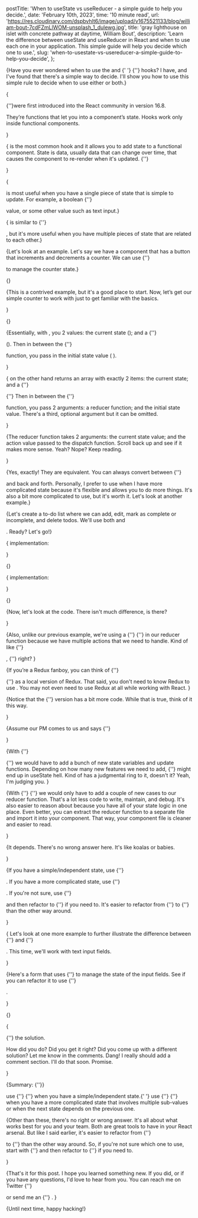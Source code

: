   postTitle:
    'When to useState vs useReducer - a simple guide to help you decide.',
  date: 'February 10th, 2023',
  time: '10 minute read',
  url: 'https://res.cloudinary.com/dspbvhlt6/image/upload/v1675521133/blog/william-bout-7cdFZmLlWOM-unsplash_1_dulewg.jpg',
  title:
    'gray lighthouse on islet with concrete pathway at daytime, William Bout',
  description:
    'Learn the difference between useState and useReducer in React and when to use each one in your application. This simple guide will help you decide which one to use.',
  slug: 'when-to-usestate-vs-usereducer-a-simple-guide-to-help-you-decide',
};

{<Text>Have you ever wondered when to use the <QuoteText quote="useState"/> and
{' '}<QuoteText quote="useReducer"/> {''} hooks? I have, and I've found that
there's a simple way to decide. I'll show you how to use this simple rule to
decide when to use either or both.</Text>}

{<Text>

<ExternalUrl
  text="Hooks"
  href="https://reactjs.org/docs/hooks-overview.html#but-what-is-a-hook"
/> {''}were first introduced into the React community in version 16.8.

They’re functions that let you <BoldText text='“hook”'/> into a component’s
state. Hooks work only inside functional components.

</Text>}

{<Text><QuoteText quote="useState"/> is the most common hook and it allows you
to add state to a functional component. State is data, usually data that can
change over time, that causes the component to re-render when it's updated. {''}

</Text>}

{<Text>

<QuoteText quote="useState" /> is most useful when you have a single piece of state
that is simple to update. For example, a boolean {''}

<QuoteText quote="isOpen"/> value, or some other <ExternalUrl
  text="primitive"
  href="https://developer.mozilla.org/en-US/docs/Glossary/Primitive"
/>  value such as text
input.</Text>}

{<Text><QuoteText quote="useReducer"/> is similar to {''}

<QuoteText quote="useState"/>, but it's more useful when you have multiple
pieces of state that are related to each other.</Text>}

{<Text>Let's look at an example. Let's say we have a component that has a button
that increments and decrements a counter. We can use {''}

<QuoteText quote="useState"/> to manage the counter state.</Text>}

{<Codesandbox src="https://codesandbox.io/embed/weathered-currying-vncl4b?fontsize=14&hidenavigation=1&theme=dark&codemirror=1&module=/src/App.jsx" />}

{<Text>This is a contrived example, but it's a good place to start. Now, let’s
get our simple counter to work with <QuoteText quote="useReducer"/> just to get
familiar with the basics.

</Text>}

{<Codesandbox src="https://codesandbox.io/embed/aged-microservice-eqyp97?fontsize=14&hidenavigation=1&theme=dark&codemirror=1&module=/src/App.jsx" />}

{<Text>Essentially, with <QuoteText quote="useState"/>, you <ExternalUrl
  text="destructure"
  href="https://developer.mozilla.org/en-US/docs/Web/JavaScript/Reference/Operators/Destructuring_assignment"
/> 2 values: the current state (<ItalicizedText text='count' />); and a {''}

<ExternalUrl
  text="set/update function"
  href="https://beta.reactjs.org/reference/react/useState#setstate"
/>

(<ItalicizedText text='setCount' />). Then in between the {''}

<QuoteText quote="useState" /> function, you pass in the initial state value (<ItalicizedText text="0" />
).

</Text>}

{<Text><QuoteText quote="useReducer" /> on the other hand returns an array with
exactly 2 items: the current state; and a {''}

<ExternalUrl
  text="dispatch function."
  href="https://beta.reactjs.org/reference/react/useReducer#dispatch"
/> {''}
Then in between the {''}

<QuoteText quote="useReducer" /> function, you pass 2 arguments: a reducer function;
and the initial state value. There's a third, optional <ExternalUrl
  text="init"
  href="https://beta.reactjs.org/reference/react/useReducer#parameters"
/> argument but it can be omitted.

</Text>}

{<Text>The reducer function takes 2 arguments: the current state value; and the
action value passed to the dispatch function. Scroll back up and see if it makes
more sense. Yeah? Nope? Keep reading.

</Text>}

<AnchorTag
  text="Cool, so technically they do the same thing?"
  href="cool-so-technically-they-do-the-same-thing"
/>

{<Text>Yes, exactly! They are equivalent. You can always convert between {''}

<QuoteText quote="useState" /> and <QuoteText quote="useReducer" /> back and forth.
Personally, I prefer to use <QuoteText quote="useReducer" /> when I have more complicated state because it's flexible and allows you to do more things. It's also a bit more complicated to use, but it's worth it. Let's look
at another example.</Text>}

{<Text>Let's create a to-do list where we can add, edit, mark as complete or
incomplete, and delete todos. We'll use both <QuoteText quote="useState" /> and

<QuoteText quote="useReducer" />. Ready? Let's go!</Text>}

{<Text><QuoteText quote="useState" /> implementation:

</Text>}

{<Codesandbox src="https://codesandbox.io/embed/romantic-mountain-f7ewpu?fontsize=14&hidenavigation=1&theme=dark&codemirror=1&module=/src/App.jsx" />}

{<Text><QuoteText quote="useReducer" /> implementation:

</Text>}

{<Codesandbox src="https://codesandbox.io/embed/charming-curie-y65z6l?fontsize=14&hidenavigation=1&theme=dark&codemirror=1&module=/src/App.jsx" />}

{<Text>Now, let's look at the code. There isn't much difference, is there?

</Text>}

{<Text>Also, unlike our previous example, we're using a {''} <ExternalUrl
  text="switch statement"
  href="https://developer.mozilla.org/en-US/docs/Web/JavaScript/Reference/Statements/switch"
/> {''} in our reducer function because we have multiple actions that we need to
handle. Kind of like {''}

<ExternalUrl text="Redux" href="https://redux.js.org/" />, {''} right? 
</Text>}

<InfoNote
  note="This is just a convention though. We can also use if/else statements or just regular objects, but I prefer
the switch statement because it's easier to read."
/>

{<Text>If you’re a Redux fanboy, you can think of {''}

<QuoteText quote="useReducer" /> {''} as a local version of Redux. That said, you
don't need to know Redux to use <QuoteText quote="useReducer" />. You may not even need to use Redux at all while working with React.
</Text>}

{<Text>Notice that the {''} <QuoteText quote="useReducer" /> version has a bit
more code. While that is true, think of it this way.

</Text>}

{<Text>Assume our PM comes to us and says {''}

<ItalicizedText
  text='“Hey, we need to add a couple of
new features to our todo app. We need to add a feature to filter todos by
completed or incomplete. We also need to add a feature to sort todos by date
created or date modified."'
/>

</Text>}

{<Text>With {''}

<QuoteText quote="useState" /> {''} we would have to add a bunch of new state variables
and update functions. 
Depending on how many new features we need to add, <ExternalUrl 
    text="we" 
    href="https://en.wikipedia.org/wiki/Royal_we"
/> {''}
 might end up in useState hell. Kind of has a judgmental ring to it, doesn't it? Yeah, I'm judging you.
</Text>}

<YellowNote note="useState hell is when you have a lot of useState variables and update functions. It's a nightmare to maintain and debug." />

{<Text>With {''} <QuoteText quote="useReducer" /> {''} we would only have to add
a couple of new cases to our reducer function. That's a lot less code to write,
maintain, and debug. It's also easier to reason about because you have all of
your state logic in one place. Even better, you can extract the reducer function
to a separate file and import it into your component. That way, your component
file is cleaner and easier to read.

</Text>}

<AnchorTag text="Which one should you use?" href="which-one-should-you-use" />

{<Text>It depends. There's no wrong answer here. It's like koalas or babies.

</Text>}

{<Text>If you have a simple/independent state, use {''}

<QuoteText quote="useState" />. If you have a more complicated state, use {''}

<QuoteText quote="useReducer" />. If you're not sure, use {''}

<QuoteText quote="useState" /> and then refactor to {''}
<QuoteText quote="useReducer" /> if you need to. It's easier to refactor from
{''} <QuoteText quote="useState" /> to {''} <QuoteText quote="useReducer" />
than the other way around.

</Text>}

{<Text> Let's look at one more example to further illustrate the difference
between {''} <QuoteText quote="useState" /> and {''}

<QuoteText quote="useReducer" />. This time, we'll work with text input fields.

</Text>}

{<Text>Here's a form that uses {''} <QuoteText quote="useState" /> to manage the
state of the input fields. See if you can refactor it to use {''}

<QuoteText quote="useReducer" />.

</Text>}

{<Codesandbox src="https://codesandbox.io/embed/thirsty-shtern-iddvq0?fontsize=14&hidenavigation=1&theme=dark&codemirror=1&module=/src/App.jsx" />}

{<Text>

<ExternalUrl
  text="Here's"
  href="https://codesandbox.io/s/admiring-firefly-ru0lo8?file=/src/App.js"
/>
{''} the solution.

How did you do? Did you get it right? Did you come up with a different solution?
Let me know in the comments. Dang! I really should add a comment section. I'll
do that soon. Promise.

</Text>}

<AnchorTag text="Conclusion" href="conclusion" />

{<Text>Summary: {''}</Text>}

<BulletPoint>
  use {''} <QuoteText quote="useState" /> {''} when you have a
  simple/independent state.{' '}
</BulletPoint>

<BulletPoint>
  use {''}
  <QuoteText quote="useReducer" /> {''} when you have a more complicated state that
  involves multiple sub-values or when the next state depends on the previous one.
</BulletPoint>

{<Text>Other than these, there's no right or wrong answer. It's all about what
works best for you and your team. Both are great tools to have in your React
arsenal. But like I said earlier, it's easier to refactor from {''}

<QuoteText quote="useState" /> to {''} <QuoteText quote="useReducer" /> than the
other way around. So, if you're not sure which one to use, start with {''}
<QuoteText quote="useState" /> and then refactor to {''}
<QuoteText quote="useReducer" /> if you need to.

</Text>}

{<Text>That's it for this post. I hope you learned something new. If you did, or
if you have any questions, I'd love to hear from you. You can reach me on
Twitter {''}

<ExternalUrl href="https://twitter.com/dayoawobeku" text="@dayoawobeku" /> or
send me an {''}
<ExternalUrl href="mailto:dayoawobeku@gmail.com" text="email" />. </Text>}

{<Text>Until next time, happy hacking!</Text>}

